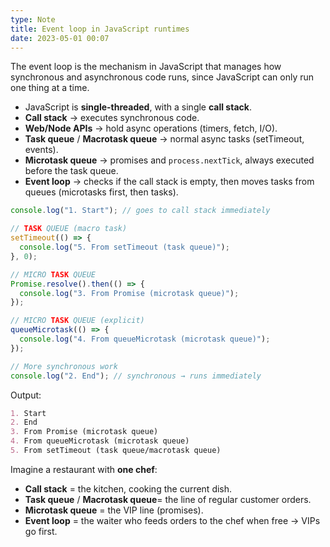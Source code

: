 ```yaml
---
type: Note
title: Event loop in JavaScript runtimes
date: 2023-05-01 00:07
---
```


The event loop is the mechanism in JavaScript that manages how synchronous and asynchronous code runs, since JavaScript can only run one thing at a time.
*   JavaScript is **single-threaded**, with a single **call stack**.
*   **Call stack** → executes synchronous code.
*   **Web/Node APIs** → hold async operations (timers, fetch, I/O).
*   **Task queue** / **Macrotask queue** → normal async tasks (setTimeout, events).
*   **Microtask queue** → promises and `process.nextTick`, always executed before the task queue.
*   **Event loop** → checks if the call stack is empty, then moves tasks from queues (microtasks first, then tasks).

```javascript
console.log("1. Start"); // goes to call stack immediately

// TASK QUEUE (macro task)
setTimeout(() => {
  console.log("5. From setTimeout (task queue)");
}, 0);

// MICRO TASK QUEUE
Promise.resolve().then(() => {
  console.log("3. From Promise (microtask queue)");
});

// MICRO TASK QUEUE (explicit)
queueMicrotask(() => {
  console.log("4. From queueMicrotask (microtask queue)");
});

// More synchronous work
console.log("2. End"); // synchronous → runs immediately
```

Output:

```markdown
1. Start
2. End
3. From Promise (microtask queue)
4. From queueMicrotask (microtask queue)
5. From setTimeout (task queue/macrotask queue)
```

Imagine a restaurant with **one chef**:
*   **Call stack** = the kitchen, cooking the current dish.
*   **Task queue** / **Macrotask queue**\= the line of regular customer orders.
*   **Microtask queue** = the VIP line (promises).
*   **Event loop** = the waiter who feeds orders to the chef when free → VIPs go first.
